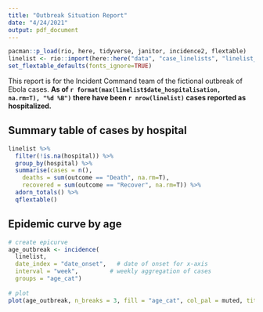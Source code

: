 ```yaml
---
title: "Outbreak Situation Report"
date: "4/24/2021"
output: pdf_document
---
```


```r
pacman::p_load(rio, here, tidyverse, janitor, incidence2, flextable)
linelist <- rio::import(here::here("data", "case_linelists", "linelist_cleaned.rds"))
set_flextable_defaults(fonts_ignore=TRUE)
```

This report is for the Incident Command team of the fictional outbreak of Ebola cases. **As of `r format(max(linelist$date_hospitalisation, na.rm=T), "%d %B")` there have been `r nrow(linelist)` cases reported as hospitalized.**  

## Summary table of cases by hospital 

```r
linelist %>% 
  filter(!is.na(hospital)) %>% 
  group_by(hospital) %>% 
  summarise(cases = n(),
    deaths = sum(outcome == "Death", na.rm=T),
    recovered = sum(outcome == "Recover", na.rm=T)) %>% 
  adorn_totals() %>% 
  qflextable()
```

## Epidemic curve by age  

```r
# create epicurve
age_outbreak <- incidence(
  linelist,
  date_index = "date_onset",   # date of onset for x-axis
  interval = "week",         # weekly aggregation of cases
  groups = "age_cat")
     
# plot
plot(age_outbreak, n_breaks = 3, fill = "age_cat", col_pal = muted, title = "Epidemic curve by age group")
```
